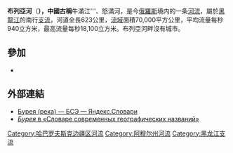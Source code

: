 {{for|名为牛满江的生物学家|牛满江 (生物学家)}}
'''布列亞河'''（{{lang-ru|'''Бурея́}}'''），中國古稱'''牛滿江'''、怒滿河，是今[[俄羅斯|俄羅斯]]境内的一条[[河流|河流]]，屬於[[黑龍江|黑龍江]]的南行[[支流|支流]]，河道全長623公里，[[流域|流域]]面積70,000平方公里，平均流量每秒940立方米，最高流量每秒18,100立方米。布列亞河畔沒有城市。

==參加==
*{{link-ru|布列亞水壩|Бурейская ГЭС}}

==外部連結==
{{refbegin}}
* [http://slovari.yandex.ru/~книги/БСЭ/Бурея%20(река)/ Бурея (река) — БСЭ — Яндекс.Словари]{{Dead link|date=2018年7月 |bot=InternetArchiveBot |fix-attempted=no }} {{ru icon}}
* [http://slovari.yandex.ru/dict/geography/article/geo/geo1/geo-0777.htm ''Бурея'' в «Словаре современных географических названий»]{{Dead link|date=2018年7月 |bot=InternetArchiveBot |fix-attempted=no }} {{ru icon}}
{{refend}}

{{黑龙江}}
{{Authority control}}
{{俄羅斯地理小作品}}

[[Category:哈巴罗夫斯克边疆区河流|Category:哈巴罗夫斯克边疆区河流]]
[[Category:阿穆尔州河流|Category:阿穆尔州河流]]
[[Category:黑龙江支流|Category:黑龙江支流]]